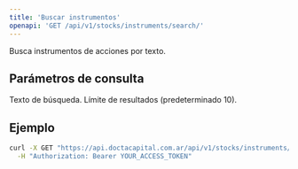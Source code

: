 ```yaml
---
title: 'Buscar instrumentos'
openapi: 'GET /api/v1/stocks/instruments/search/'
---
```


<Note>
  Busca instrumentos de acciones por texto.
</Note>

## Parámetros de consulta

<ParamField query="query" type="string" required>
  Texto de búsqueda.
</ParamField>

<ParamField query="limit" type="integer">
  Límite de resultados (predeterminado 10).
</ParamField>

## Ejemplo

```bash
curl -X GET "https://api.doctacapital.com.ar/api/v1/stocks/instruments/search/?query=GGAL&limit=10" \
  -H "Authorization: Bearer YOUR_ACCESS_TOKEN"
```



